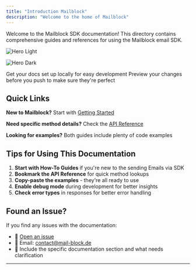 ```yaml
---
title: "Introduction Mailblock"
description: "Welcome to the home of Mailblock"
---
```


Welcome to the Mailblock SDK documentation\! This directory contains comprehensive guides and references for using the Mailblock email SDK.

<img
  className="block dark:hidden"
  src="/images/hero-light.png"
  alt="Hero Light"
/>

<img
  className="hidden dark:block"
  src="/images/mailblock-blog.png"
  alt="Hero Dark"
  title={true}
/>

<CardGroup cols={2}>
  <Card title="SDK" icon="pen-to-square" href="/basic-setup">
    Get your docs set up locally for easy development
  </Card>
  <Card title="How-To Guides" icon="image" href="/">
    Preview your changes before you push to make sure they're perfect
  </Card>
</CardGroup>

## Quick Links

**New to Mailblock?** Start with [Getting Started](/how-to/introduction)

**Need specific method details?** Check the [API Reference](/api-reference/introduction)

**Looking for examples?** Both guides include plenty of code examples

## Tips for Using This Documentation

1. **Start with How-To Guides** if you're new to the sending Emails via SDK
2. **Bookmark the API Reference** for quick method lookups
3. **Copy-paste the examples** - they're all ready to use
4. **Enable debug mode** during development for better insights
5. **Check error types** in responses for better error handling

## Found an Issue?

If you find any issues with the documentation:

- 📝 [Open an issue](https://github.com/block-f0rge/mailblock-sdk/issues)
- 📧 Email: [contact@mail-block.de](mailto:contact@mail-block.de)
- 💬 Include the specific documentation section and what needs clarification


---